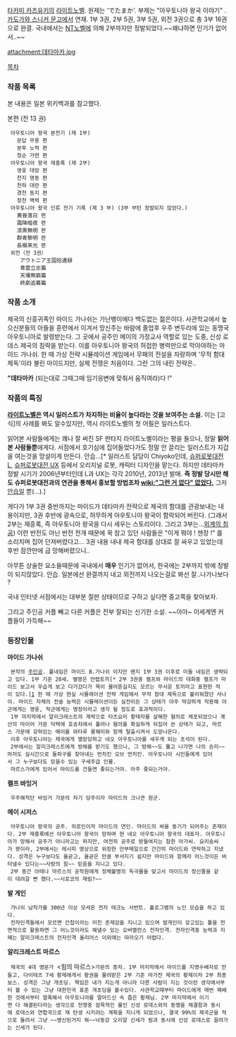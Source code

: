 [[타카미 카즈유키]]의 [[라이트노벨]]. 원제는 'でたまか'. 부제는 "아우토니아 왕국 이야기" . 
[[카도가와 스니커 문고]]에서 연재. 1부 3권, 2부 5권, 3부 5권, 외전 3권으로 총 3부 16권으로 완결. 
국내에서는 [[NT노벨]]에 의해 2부까지만 정발되었다.~~왜냐하면 인기가 없어서..~~

attachment:데타마카.jpg


[[목차]]



=== 작품 목록 ===
본 내용은 일본 위키백과를 참고했다.

본편 (전 13 권)
  아우토니아 왕국 분전기 (제 1부)
    문답 무용 편　
    분투 노력 편　
    청순 가련 편　
  아우토니아 왕국 재흥록 (제 2부)
    영웅 대망 편　
    천지 명동 편　
    천하 대란 편　
    경천 동지 편　
    청천 벽력 편　
  아우토니아 왕국 인류 전기 기록 (제 3 부) (3부 부턴 정발되지 않았다.)
    黄昏落日 편　
    霜降暗夜 편　
    漆黒無明 편　
    群青黎明 편　
    長嶺来光 편
  외전（전 3권）
     アウトニア王国拾遺録
     青雲立志篇
     天壤無窮篇　
     終劇追幕篇


=== 작품 소개 ===
제국의 신흥귀족인 마이드 가나쉬는 가난뱅이에다 백도없는 젊은이다. 사관학교에서 높으신분들의 아들을 훈련에서 이겨서 망신주는 바람에 졸업후 우주 변두리에 있는 동맹국 아우토니아로 발령받는다. 그 곳에서 공주인 메이의 가정교사 역할로 있는 도중, 신성 로데스 제국의 침략을 받는다. 이를 아우토니아 왕국의 허접한 병력만으로 막아야하는 마이드 가나쉬. 한 때 가상 전략 시뮬레이션 게임에서 무패의 전설을 자랑하며 '무적 함대 제독'이라 불린 마이드지만, 실제 전쟁은 처음이다. 그런 그의 내린 전략은..

''' "데타마카 ''' (되는대로 그때그때 임기응변에 맞춰서 움직여라)다 !"


=== 작품의 특징 ===
'''[[라이트노벨]]은 역시 일러스트가 차지하는 비율이 높다라는 것을 보여주는 소설.'''
이는 [고식]의 사례를 봐도 알수있지만, 역시 라이트노벨의 첫 어필은 일러스트다.

읽어본 사람들에게는 꽤나 잘 써진 SF 판타지 라이트노벨이라는 평을 들으나, 정말 ''' 읽어본 사람들뿐'''에게다. 서점에서 호기심에 집어들었다가도 정말 안 끌리는 일러스트가 지갑을 여는것을 망설이게 만든다. 안습...[* 일러스트 담당이 Chiyoko인데, [[슈퍼로봇대전 L]], [[슈퍼로봇대전 UX]] 등에서 오리지널 로봇, 캐릭터 디자인을 맡는다. 하지만 데타마카 정발 시기가 2006년부터인데 L과 UX는 각각 2010년, 2013년 발매. '''즉 정발 당시만 해도 슈퍼로봇대전과의 연관을 통해서 홍보할 방법조차 [[wiki:"그런 거 없다" 없었다.]]''' 그저 [[안습]]일 뿐(...).]   

게다가 1부 3권 중반까지는 마이드가 데타마카 전략으로 제국의 함대를 관광보내는 내용이지만, 3권 후반에 광속으로, 허무하게 아우토니아 왕국이 함락되어 버린다. (그래서 2부는 재흥록, 즉 아우토니아 왕국을 다시 세우는 스토리이다. 그리고 3부는...[[외계의 침공]]) 이런 반전도 아닌 반전 전개 때문에 꾹 참고 있던 사람들은 "이게 뭐야 ! 젠장 !" 를 소리치며 집어 던져버렸다고... 3권 내용 내내 제국 함대를 상대로 잘 싸우고 있었는데 후반 잠깐만에 급 망해버렸으니..

아무튼 상술한 요소들때문에 국내에서 '''매우''' 인기가 없어서, 한국에는 2부까지 밖에 정발이 되지않았다. 안습. 일본에선 완결까지 내고 외전까지 나오는걸로 봐선 잘..나가나보다 ?

국내 인터넷 서점에서는 대부분 절판 상태이므로 구하고 싶다면 중고쪽을 찾아보자.

그리고 주인공 커플 빼고 다른 커플은 전부 잘되는 신기한 소설.
~~아아~ 이세계엔 커플들이 가득해~~

=== 등장인물 ===
'''마이드 가나쉬'''
  본작의 [[주인공]]. 풀네임은 마이드 B.가나쉬 이지만 왠지 1부 3권 이후로 미들 네임은 생략되고 있다. 1부 기준 20세. 별명은 만렙토끼[* 2부 3권중 켈프와 마이드의 대화중 켈프가 마이드 보고서 우습게 보고 다가갔다가 목이 물어뜯길지도 모르는 무서운 토끼라고 표현한 적이 있다.][[1]] 한 때 가상 현실 시뮬레이션 전략 게임에서 무적 함대 제독으로 불리워졌던 사나이. 마이드 자체의 전술 능력은 시뮬레이션이든 실전이든 그 상태가 아주 막강하게 작용해 아군에게는 영웅, 적군에게는 명장이라고 생각 될 정도로 효과적이다.
  1부 마지막에서 알리크레스트의 계략으로 타츠요미 황태자를 살해한 혐의로 체포되었으나 계산의 마이어 가문 덕택에 호송차에서 풀려나 혐의를 확실하게 뒤집어 쓴 상태가 되고, 마르스 가문에 갖혀있는 메이를 와타루 롱웨이와 함께 탈출시켜서 도망나온다.
  이후 아우토니아는 제국에게 멸망당하고 네오 아우토니아를 세우게 되는 초석이 된다.
  2부에서는 알리크레스트에게 방해를 받기도 했으나, 그 방해~~도 뚫고 나가면 나의 승리~~마저도 실시간으로 돌파구를 찾아내는 먼치킨 오브 먼치킨. 아우토니아 시민들에게 있어서 그 누구보다도 믿을수 있는 구세주급 인물.
  마르스가에게 있어서 마이드를 건들면 좆되는거야. 아주 좆되는거야.

'''켈프 바잉거'''
  우주해적단 바잉거 가문의 차기 당주이자 마이드의 크나큰 원군.

'''메이 시저스'''
  아우토니아 왕국의 공주. 히로인이자 마이드의 연인. 마이드의 싸울 동기가 되어주는 존재이다. 2부 재흥록에선 아우토니아 왕국이 망하며 현 네오 아우토니아 왕국의 대표자. 아우토니아가 망해서 공주가 아니라고는 하지만, 여전히 공주로 받들여지는 참한 아가씨. 요리솜씨가 꽝이라, 2부에서는 레시피 영상으로 위장한 안부메일으로 간간히 마이드와 연락하고 지냈다. 성격은 누구보다도 올곧고, 올곧은 만큼 부서지기 쉽지만 마이드와 함께라 어느것이든 버텨낼수 있다는~~사랑의 힘~~ 믿음을 지니고 있다.
  2부 중간 아테나 마르스의 공작원에게 정체불명의 독극물을 맞고서 마이드의 정신줄을 같이 데려갈 뻔 했다.~~시로코의 재림?~~

'''발 게인'''
  가나쉬 남작가를 300년 이상 모셔온 전자 테크노 서번트. 홀로그램의 노인 모습을 하고 있다.
  전자인격들에서 모르면 간첩이라는 미친 존재감을 지니고 있으며 발게인이 갖고있는 툴을 전면적으로 활용하면 그 어느것이라도 해낼수 있는 오버밸런스 전자인격. 전자인격중 능력과 지혜는 알리크레스트의 전자인격 올리어스 이외에는 따라오기 어렵다.

'''알리크레스트 마르스'''
  제국의 4대 명문가 <힘의 마르스>가문의 종자. 1부 마지막에서 마이드를 지명수배자로 만들고, 다이테츠 7세 황제에게서 황권을 물려받은 2부 기준 마가잔 제국의 황제이자 2부 최종보스. 성격은 그냥 개초딩. 책임은 내가 지는게 아니라 다른 사람이 지는 것이란 생각에서부터 볼 수 있는 그냥 대한민국 표준 개초딩을 볼수있다. 사관학교때부터 마이드에게 매번 패배한 것에서부터 열폭해서 아우토니아를 말아드신 속 좁은 황제님. 2부 마지막에서 이기면 다 해결된다라는 생각으로 전쟁중 암묵적인 룰인 신성 로데스와의 동맹을 체결함과 동시에 로데스와 연합국으로 재 탄생 시키려는 계획을 지니게 되었으나, 결국 99%의 제국군을 적으로 돌려서 그냥 ~~병신된거지 뭐~~낙동강 오리알 신세가 됨과 동시에 신성 로데스로 끌려가는 신세가 된다.

